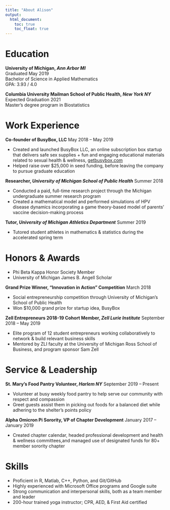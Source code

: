 ```yaml
---
title: "About Alison"
output: 
  html_document:
    toc: true
    toc_float: true
---
```


# Education
**University of Michigan, _Ann Arbor MI_**  
Graduated May 2019  
Bachelor of Science in Applied Mathematics  
GPA: 3.93 / 4.0

**Columbia University Mailman School of Public Health, _New York NY_**  
Expected Graduation 2021  
Master’s degree program in Biostatistics

# Work Experience
**Co-founder of BusyBox, LLC** May 2018 – May 2019

* Created and launched BusyBox LLC, an online subscription box startup that delivers safe sex supplies + fun and engaging educational materials related to sexual health & wellness, [getbusybox.com](www.getbusybox.com)
* Helped raise over $25,000 in seed funding, before leaving the company to pursue graduate education

**Researcher, _University of Michigan School of Public Health_** Summer 2018

* Conducted a paid, full-time research project through the Michigan undergraduate summer research program
* Created a mathematical model and performed simulations of HPV disease dynamics incorporating a game theory-based model of parents’ vaccine decision-making process

**Tutor, _University of Michigan Athletics Department_** Summer 2019

* Tutored student athletes in mathematics & statistics during the accelerated spring term


# Honors & Awards

* Phi Beta Kappa Honor Society Member
* University of Michigan James B. Angell Scholar

**Grand Prize Winner, “Innovation in Action” Competition** March 2018

* Social entrepreneurship competition through University of Michigan’s School of Public Health
* Won $10,000 grand prize for startup idea, BusyBox

**Zell Entrepreneurs 2018-19 Cohort Member, _Zell Lurie Institute_** September 2018 – May 2019

* Elite program of 12 student entrepreneurs working collaboratively to network & build relevant business skills
* Mentored by ZLI faculty at the University of Michigan Ross School of Business, and program sponsor Sam Zell


# Service & Leadership

**St. Mary’s Food Pantry Volunteer, _Harlem NY_** September 2019 – Present

* Volunteer at busy weekly food pantry to help serve our community with respect and compassion
* Greet guests assist them in picking out foods for a balanced diet while adhering to the shelter’s points policy

**Alpha Omicron Pi Sorority, VP of Chapter Development** January 2017 – January 2019

* Created chapter calendar, headed professional development and health & wellness committees,and managed use of designated funds for 80+ member sorority chapter

# Skills

* Proficient in R, Matlab, C++, Python, and Git/GitHub
* Highly experienced with Microsoft Office programs and Google suite
* Strong communication and interpersonal skills, both as a team member and leader
* 200-hour trained yoga instructor; CPR, AED, & First Aid certified